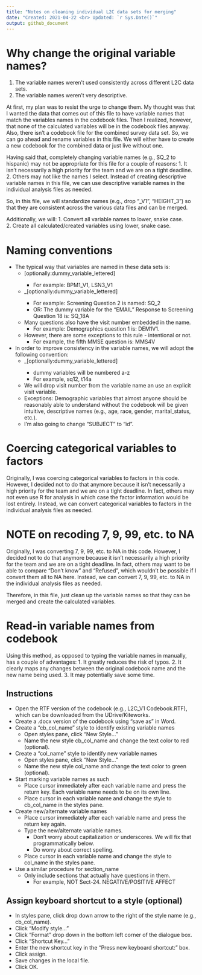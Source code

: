 ```yaml
---
title: "Notes on cleaning individual L2C data sets for merging"
date: "Created: 2021-04-22 <br> Updated: `r Sys.Date()`"
output: github_document
---
```


# Why change the original variable names?

1. The variable names weren't used consistently across different L2C data sets.   
2. The variable names weren't very descriptive.

At first, my plan was to resist the urge to change them. My thought was that I wanted the data that comes out of this file to have variable names that match the variables names in the codebook files. Then I realized, however, that none of the calculated variables will be in the codebook files anyway. Also, there isn't a codebook file for the combined survey data set. So, we can go ahead and rename variables in this file. We will either have to create a new codebook for the combined data or just live without one. 

Having said that, completely changing variable names (e.g., SQ_2 to hispanic) may not be appropriate for this file for a couple of reasons:
1. It isn't necessarily a high priority for the team and we are on a tight deadline.   
2. Others may not like the names I select. Instead of creating descriptive variable names in this file, we can use descriptive variable names in the individual analysis files as needed.

So, in this file, we will standardize names (e.g., drop "_V1", "HEIGHT_3") so that they are consistent across the various data files and can be merged.

Additionally, we will:
1. Convert all variable names to lower, snake case.   
2. Create all calculated/created variables using lower, snake case.

# Naming conventions

* The typical way that variables are named in these data sets is: 
  - <abbreviated_tool_name><question_number>[optionally:dummy_variable_lettered]
    + For example: BPM1_V1, LSN3_V1
  - <abbreviated_tool_name>_<question_number>[optionally:dummy_variable_lettered]
    + For example: Screening Question 2 is named: SQ_2
    + OR: The dummy variable for the "EMAIL" Response to Screening Question 18 is: SQ_18A
  - Many questions also have the visit number embedded in the name.
    + For example: Demographics question 1 is: DEM1V1.
  - However, there are some exceptions to this rule - intentional or not.
    + For example, the fifth MMSE question is: MMS4V

* In order to improve consistency in the variable names, we will adopt the following convention:
  - <abbreviated_tool_name>_<question_number>[optionally:dummy_variable_lettered]
    + dummy variables will be numbered a-z
    + For example, sq12, t14a
  - We will drop visit number from the variable name an use an explicit visit variable.
  - Exceptions: Demographic variables that almost anyone should be reasonably able to understand without the codebook will be given intuitive, descriptive names (e.g., age, race, gender, marital_status, etc.).   
  - I'm also going to change "SUBJECT" to "id".

# Coercing categorical variables to factors

Originally, I was coercing categorical variables to factors in this code. However, I decided not to do that anymore because it isn't necessarily a high priority for the team and we are on a tight deadline. In fact, others may not even use R for analysis in which case the factor information would be lost entirely. Instead, we can convert categorical variables to factors in the individual analysis files as needed.

# NOTE on recoding 7, 9, 99, etc. to NA

Originally, I was converting 7, 9, 99, etc. to NA in this code. However, I decided not to do that anymore because it isn't necessarily a high priority for the team and we are on a tight deadline. In fact, others may want to be able to compare "Don't know" and "Refused", which wouldn't be possible if I convert them all to NA here. Instead, we can convert 7, 9, 99, etc. to NA in the individual analysis files as needed.

Therefore, in this file, just clean up the variable names so that they can be merged and create the calculated variables. 

# Read-in variable names from codebook

Using this method, as opposed to typing the variable names in manually, has a couple of advantages:
1. It greatly reduces the risk of typos.
2. It clearly maps any changes between the original codebook name and the new name being used.
3. It may potentially save some time.

## Instructions

* Open the RTF version of the codebook (e.g., L2C_V1 Codebook.RTF), which can be downloaded from the UDrive/Kiteworks.
* Create a .docx version of the codebook using "save as" in Word.
* Create a "cb_col_name" style to identify existing variable names
  - Open styles pane, click "New Style..."
  - Name the new style cb_col_name and change the text color to red (optional).
* Create a "col_name" style to identify new variable names
  - Open styles pane, click "New Style..."
  - Name the new style col_name and change the text color to green (optional).
* Start marking variable names as such
  - Place cursor immediately after each variable name and press the return key. Each variable name needs to be on its own line.
  - Place cursor in each variable name and change the style to cb_col_name in the styles pane.
* Create new/alternate variable names
  - Place cursor immediately after each variable name and press the return key again.
  - Type the new/alternate variable names.
    + Don't worry about capitalization or underscores. We will fix that programmatically below.
    + Do worry about correct spelling.
  - Place cursor in each variable name and change the style to col_name in the styles pane.
* Use a similar procedure for section_name
  - Only include sections that actually have questions in them.
    + For example, NOT Sect-24.	NEGATIVE/POSITIVE AFFECT
  
## Assign keyboard shortcut to a style (optional)

* In styles pane, click drop down arrow to the right of the style name (e.g., cb_col_name).
* Click "Modify style..."
* Click "Format" drop down in the bottom left corner of the dialogue box.
* Click "Shortcut Key..."
* Enter the new shortcut key in the "Press new keyboard shortcut:" box.
* Click assign.
* Save changes in the local file.
* Click OK.
